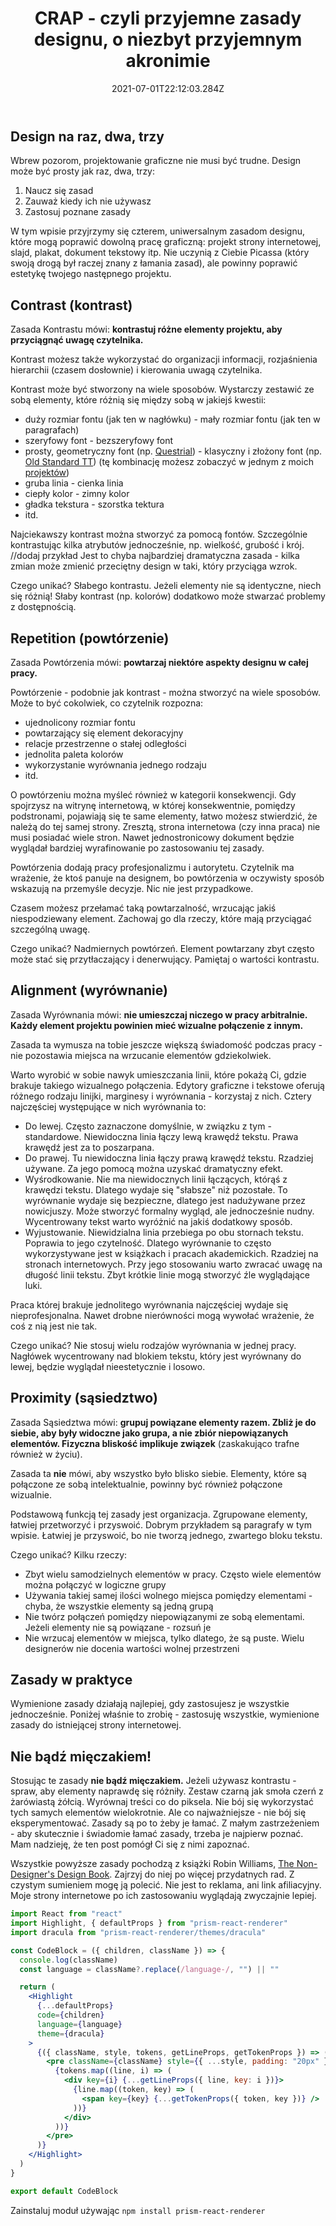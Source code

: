 ﻿---
title: CRAP - czyli przyjemne zasady designu, o niezbyt przyjemnym akronimie
description: "Większość ludzi potrafi zauważyć zły design. Spoglądasz na stronę internetową i natychmiast stwierdzasz, że wygląda „profesjonalnie” albo „amatorsko”; „dobrze” lub „źle”. Problem zaczyna się, gdy masz świadomie opisać co konkretnie jest z nią nie tak."
date: "2021-07-01T22:12:03.284Z"
---

## Design na raz, dwa, trzy

Wbrew pozorom, projektowanie graficzne nie musi być trudne. Design może być prosty jak raz, dwa, trzy:

1. Naucz się zasad
2. Zauważ kiedy ich nie używasz
3. Zastosuj poznane zasady

W tym wpisie przyjrzymy się czterem, uniwersalnym zasadom designu, które mogą poprawić dowolną pracę graficzną: projekt strony internetowej, slajd, plakat, dokument tekstowy itp. Nie uczynią z Ciebie Picassa (który swoją drogą był raczej znany z łamania zasad), ale powinny poprawić estetykę twojego następnego projektu.

## Contrast (kontrast)

Zasada Kontrastu mówi: **kontrastuj różne elementy projektu, aby przyciągnąć uwagę czytelnika.**

Kontrast możesz także wykorzystać do organizacji informacji, rozjaśnienia hierarchii (czasem dosłownie) i kierowania uwagą czytelnika.

Kontrast może być stworzony na wiele sposobów. Wystarczy zestawić ze sobą elementy, które różnią się między sobą w jakiejś kwestii:

- duży rozmiar fontu (jak ten w nagłówku) - mały rozmiar fontu (jak ten w paragrafach)
- szeryfowy font - bezszeryfowy font
- prosty, geometryczny font (np. [Questrial](https://fonts.google.com/specimen/Questrial)) - klasyczny i złożony font (np. [Old Standard TT](https://fonts.google.com/specimen/Old+Standard+TT)) (tę kombinację możesz zobaczyć w jednym z moich [projektów](/portfolio/an-lam))
- gruba linia - cienka linia
- ciepły kolor - zimny kolor
- gładka tekstura - szorstka tektura
- itd.

Najciekawszy kontrast można stworzyć za pomocą fontów. Szczególnie kontrastując kilka atrybutów jednocześnie, np. wielkość, grubość i krój.
//dodaj przykład
Jest to chyba najbardziej dramatyczna zasada - kilka zmian może zmienić przeciętny design w taki, który przyciąga wzrok.

Czego unikać? Słabego kontrastu. Jeżeli elementy nie są identyczne, niech się różnią! Słaby kontrast (np. kolorów) dodatkowo może stwarzać problemy z dostępnością.

## Repetition (powtórzenie)

Zasada Powtórzenia mówi: **powtarzaj niektóre aspekty designu w całej pracy.**

Powtórzenie - podobnie jak kontrast - można stworzyć na wiele sposobów. Może to być cokolwiek, co czytelnik rozpozna:

- ujednolicony rozmiar fontu
- powtarzający się element dekoracyjny
- relacje przestrzenne o stałej odległości
- jednolita paleta kolorów
- wykorzystanie wyrównania jednego rodzaju
- itd.

O powtórzeniu można myśleć również w kategorii konsekwencji. Gdy spojrzysz na witrynę internetową, w której konsekwentnie, pomiędzy podstronami, pojawiają się te same elementy, łatwo możesz stwierdzić, że należą do tej samej strony. Zresztą, strona internetowa (czy inna praca) nie musi posiadać wiele stron. Nawet jednostronicowy dokument będzie wyglądał bardziej wyrafinowanie po zastosowaniu tej zasady.

Powtórzenia dodają pracy profesjonalizmu i autorytetu. Czytelnik ma wrażenie, że ktoś panuje na designem, bo powtórzenia w oczywisty sposób wskazują na przemyśle decyzje. Nic nie jest przypadkowe.

Czasem możesz przełamać taką powtarzalność, wrzucając jakiś niespodziewany element. Zachowaj go dla rzeczy, które mają przyciągać szczególną uwagę.

Czego unikać? Nadmiernych powtórzeń. Element powtarzany zbyt często może stać się przytłaczający i denerwujący. Pamiętaj o wartości kontrastu.

## Alignment (wyrównanie)

Zasada Wyrównania mówi: **nie umieszczaj niczego w pracy arbitralnie. Każdy element projektu powinien mieć wizualne połączenie z innym.**

Zasada ta wymusza na tobie jeszcze większą świadomość podczas pracy - nie pozostawia miejsca na wrzucanie elementów gdziekolwiek.

Warto wyrobić w sobie nawyk umieszczania linii, które pokażą Ci, gdzie brakuje takiego wizualnego połączenia. Edytory graficzne i tekstowe oferują różnego rodzaju linijki, marginesy i wyrównania - korzystaj z nich. Cztery najczęściej występujące w nich wyrównania to:

- Do lewej. Często zaznaczone domyślnie, w związku z tym - standardowe. Niewidoczna linia łączy lewą krawędź tekstu. Prawa krawędź jest za to poszarpana.
- Do prawej. Tu niewidoczna linia łączy prawą krawędź tekstu. Rzadziej używane. Za jego pomocą można uzyskać dramatyczny efekt.
- Wyśrodkowanie. Nie ma niewidocznych linii łączących, którąś z krawędzi tekstu. Dlatego wydaje się "słabsze" niż pozostałe. To wyrównanie wydaje się bezpieczne, dlatego jest nadużywane przez nowicjuszy. Może stworzyć formalny wygląd, ale jednocześnie nudny. Wycentrowany tekst warto wyróżnić na jakiś dodatkowy sposób.
- Wyjustowanie. Niewidzialna linia przebiega po obu stornach tekstu. Poprawia to jego czytelność. Dlatego wyrównanie to często wykorzystywane jest w książkach i pracach akademickich. Rzadziej na stronach internetowych. Przy jego stosowaniu warto zwracać uwagę na długość linii tekstu. Zbyt krótkie linie mogą stworzyć źle wyglądające luki.

Praca której brakuje jednolitego wyrównania najczęściej wydaje się nieprofesjonalna. Nawet drobne nierówności mogą wywołać wrażenie, że coś z nią jest nie tak.

Czego unikać? Nie stosuj wielu rodzajów wyrównania w jednej pracy. Nagłówek wycentrowany nad blokiem tekstu, który jest wyrównany do lewej, będzie wyglądał nieestetycznie i losowo.

## Proximity (sąsiedztwo)

Zasada Sąsiedztwa mówi: **grupuj powiązane elementy razem. Zbliż je do siebie, aby były widoczne jako grupa, a nie zbiór niepowiązanych elementów. Fizyczna bliskość implikuje związek** (zaskakująco trafne również w życiu).

Zasada ta **nie** mówi, aby wszystko było blisko siebie. Elementy, które są połączone ze sobą intelektualnie, powinny być również połączone wizualnie.

Podstawową funkcją tej zasady jest organizacja. Zgrupowane elementy, łatwiej przetworzyć i przyswoić. Dobrym przykładem są paragrafy w tym wpisie. Łatwiej je przyswoić, bo nie tworzą jednego, zwartego bloku tekstu.

Czego unikać? Kilku rzeczy:

- Zbyt wielu samodzielnych elementów w pracy. Często wiele elementów można połączyć w logiczne grupy
- Używania takiej samej ilości wolnego miejsca pomiędzy elementami - chyba, że wszystkie elementy są jedną grupą
- Nie twórz połączeń pomiędzy niepowiązanymi ze sobą elementami. Jeżeli elementy nie są powiązane - rozsuń je
- Nie wrzucaj elementów w miejsca, tylko dlatego, że są puste. Wielu designerów nie docenia wartości wolnej przestrzeni

## Zasady w praktyce

Wymienione zasady działają najlepiej, gdy zastosujesz je wszystkie jednocześnie. Poniżej właśnie to zrobię - zastosuję wszystkie, wymienione zasady do istniejącej strony internetowej.

## Nie bądź mięczakiem!

Stosując te zasady **nie bądź mięczakiem.** Jeżeli używasz kontrastu - spraw, aby elementy naprawdę się różniły. Zestaw czarną jak smoła czerń z żarówiastą żółcią. Wyrównaj treści co do piksela. Nie bój się wykorzystać tych samych elementów wielokrotnie. Ale co najważniejsze - nie bój się eksperymentować. Zasady są po to żeby je łamać. Z małym zastrzeżeniem - aby skutecznie i świadomie łamać zasady, trzeba je najpierw poznać. Mam nadzieję, że ten post pomógł Ci się z nimi zapoznać.

Wszystkie powyższe zasady pochodzą z książki Robin Williams, [The Non-Designer's Design Book](https://www.goodreads.com/book/show/23846768-the-non-designer-s-design-book). Zajrzyj do niej po więcej przydatnych rad. Z czystym sumieniem mogę ją polecić. Nie jest to reklama, ani link afiliacyjny. Moje strony internetowe po ich zastosowaniu wyglądają zwyczajnie lepiej.

```jsx
import React from "react"
import Highlight, { defaultProps } from "prism-react-renderer"
import dracula from "prism-react-renderer/themes/dracula"

const CodeBlock = ({ children, className }) => {
  console.log(className)
  const language = className?.replace(/language-/, "") || ""

  return (
    <Highlight
      {...defaultProps}
      code={children}
      language={language}
      theme={dracula}
    >
      {({ className, style, tokens, getLineProps, getTokenProps }) => (
        <pre className={className} style={{ ...style, padding: "20px" }}>
          {tokens.map((line, i) => (
            <div key={i} {...getLineProps({ line, key: i })}>
              {line.map((token, key) => (
                <span key={key} {...getTokenProps({ token, key })} />
              ))}
            </div>
          ))}
        </pre>
      )}
    </Highlight>
  )
}

export default CodeBlock
```

Zainstaluj moduł używając `npm install prism-react-renderer`
